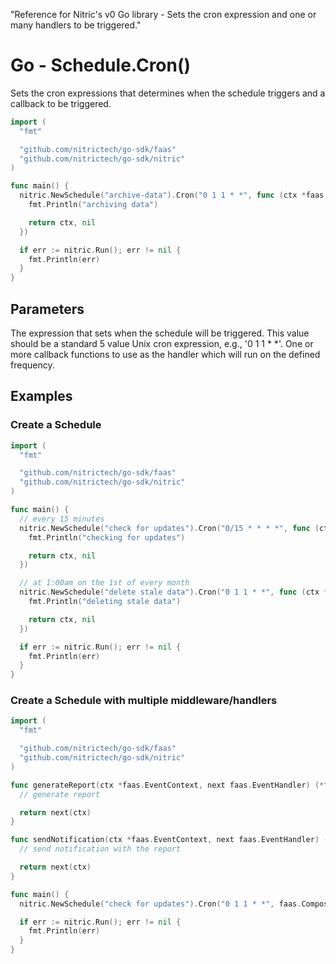   "Reference for Nitric's v0 Go library - Sets the cron expression and one or many handlers to be triggered."

# Go - Schedule.Cron()

Sets the cron expressions that determines when the schedule triggers and a callback to be triggered.

```go
import (
  "fmt"

  "github.com/nitrictech/go-sdk/faas"
  "github.com/nitrictech/go-sdk/nitric"
)

func main() {
  nitric.NewSchedule("archive-data").Cron("0 1 1 * *", func (ctx *faas.EventContext, _ faas.EventHandler) (*faas.EventContext, error) {
    fmt.Println("archiving data")

    return ctx, nil
  })

  if err := nitric.Run(); err != nil {
    fmt.Println(err)
  }
}
```

## Parameters

<Properties>
  <Property name="expression" required type="string">
    The expression that sets when the schedule will be triggered. This value
    should be a standard 5 value Unix cron expression, e.g., '0 1 1 * *'.
  </Property>
  <Property name="middleware" required type="EventMiddleware">
    One or more callback functions to use as the handler which will run on the
    defined frequency.
  </Property>
</Properties>

## Examples

### Create a Schedule

```go
import (
  "fmt"

  "github.com/nitrictech/go-sdk/faas"
  "github.com/nitrictech/go-sdk/nitric"
)

func main() {
  // every 15 minutes
  nitric.NewSchedule("check for updates").Cron("0/15 * * * *", func (ctx *faas.EventContext, _ faas.EventHandler) (*faas.EventContext, error) {
    fmt.Println("checking for updates")

    return ctx, nil
  })

  // at 1:00am on the 1st of every month
  nitric.NewSchedule("delete stale data").Cron("0 1 1 * *", func (ctx *faas.EventContext, _ faas.EventHandler) (*faas.EventContext, error) {
    fmt.Println("deleting stale data")

    return ctx, nil
  })

  if err := nitric.Run(); err != nil {
    fmt.Println(err)
  }
}
```

### Create a Schedule with multiple middleware/handlers

```go
import (
  "fmt"

  "github.com/nitrictech/go-sdk/faas"
  "github.com/nitrictech/go-sdk/nitric"
)

func generateReport(ctx *faas.EventContext, next faas.EventHandler) (*faas.EventContext, error) {
  // generate report

  return next(ctx)
}

func sendNotification(ctx *faas.EventContext, next faas.EventHandler) (*faas.EventContext, error) {
  // send notification with the report

  return next(ctx)
}

func main() {
  nitric.NewSchedule("check for updates").Cron("0 1 1 * *", faas.ComposeEventMiddleware(generateReport, sendNotification))

  if err := nitric.Run(); err != nil {
    fmt.Println(err)
  }
}
```
